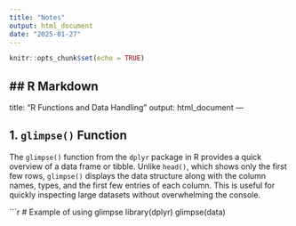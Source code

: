 ```yaml
---
title: "Notes"
output: html_document
date: "2025-01-27"
---
```


```r
knitr::opts_chunk$set(echo = TRUE)
```

## R Markdown
---
title: "R Functions and Data Handling"
output: html_document
---

## 1. `glimpse()` Function

The `glimpse()` function from the `dplyr` package in R provides a quick overview of a data frame or tibble. Unlike `head()`, which shows only the first few rows, `glimpse()` displays the data structure along with the column names, types, and the first few entries of each column. This is useful for quickly inspecting large datasets without overwhelming the console.

```r
# Example of using glimpse
library(dplyr)
glimpse(data)

